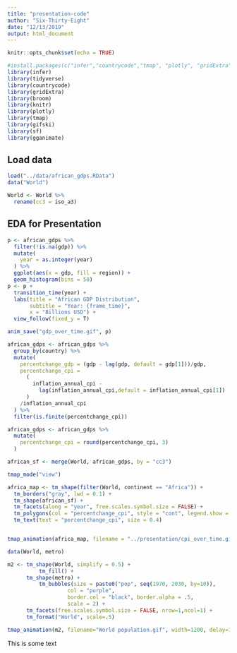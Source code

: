 ```yaml
---
title: "presentation-code"
author: "Six-Thirty-Eight"
date: "12/13/2019"
output: html_document
---
```


```r
knitr::opts_chunk$set(echo = TRUE)

#install.packages(c("infer","countrycode","tmap", "plotly", "gridExtra"))
library(infer)
library(tidyverse)
library(countrycode)
library(gridExtra)
library(broom)
library(knitr)
library(plotly)
library(tmap)
library(gifski)
library(sf)
library(gganimate)
```

## Load data

```r
load("../data/african_gdps.RData")
data("World")

World <- World %>%
  rename(cc3 = iso_a3)
```
## EDA for Presentation

```r
p <- african_gdps %>%
  filter(!is.na(gdp)) %>%
  mutate(
    year = as.integer(year)
  ) %>%
  ggplot(aes(x = gdp, fill = region)) +
  geom_histogram(bins = 50)
p <- p + 
  transition_time(year) +
  labs(title = "African GDP Distribution",
       subtitle = "Year: {frame_time}",
       x = "Billions USD") + 
  view_follow(fixed_y = T)

anim_save("gdp_over_time.gif", p)
```

```r

african_gdps <- african_gdps %>%
  group_by(country) %>%
  mutate(
    percentchange_gdp = (gdp - lag(gdp, default = gdp[1]))/gdp,
    percentchange_cpi = 
      (
        inflation_annual_cpi -
          lag(inflation_annual_cpi,default = inflation_annual_cpi[1])
      )
    /inflation_annual_cpi
  ) %>%
  filter(is.finite(percentchange_cpi))

```

```r

african_gdps <- african_gdps %>%
  mutate(
    percentchange_cpi = round(percentchange_cpi, 3)
  )

african_sf <- merge(World, african_gdps, by = "cc3")

tmap_mode("view")

africa_map <- tm_shape(filter(World, continent == "Africa")) +
  tm_borders("gray", lwd = 0.1) +
  tm_shape(african_sf) +
  tm_facets(along = "year", free.scales.symbol.size = FALSE) +
  tm_polygons(col = "percentchange_cpi", style = "cont", legend.show = F) +
  tm_text(text = "percentchange_cpi", size = 0.4)


tmap_animation(africa_map, filename = "../presentation/cpi_over_time.gif",  width = 800)

```
```r
data(World, metro)

m2 <- tm_shape(World, simplify = 0.5) +
          tm_fill() +
      tm_shape(metro) + 
          tm_bubbles(size = paste0("pop", seq(1970, 2030, by=10)),
          		   col = "purple",
          		   border.col = "black", border.alpha = .5,
          		   scale = 2) +
      tm_facets(free.scales.symbol.size = FALSE, nrow=1,ncol=1) + 
      tm_format("World", scale=.5)

tmap_animation(m2, filename="World population.gif", width=1200, delay=100)
```
This is some text